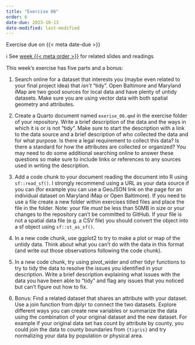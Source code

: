 ```yaml
---
title: "Exercise 06"
order: 6
date-due: 2023-10-13
date-modified: last-modified
---
```


::: {.callout-important appearance="minimal" icon="true"}
Exercise due on {{< meta date-due >}}
:::

ℹ️ See [week {{< meta order >}}](https://bldgspatialdata.github.io/website/weeks/week_0%7B%7B%3C%20meta%20order%20%3E%7D%7D.html) for related slides and readings

This week's exercise has five parts and a bonus:

1.  Search online for a dataset that interests you (maybe even related to your final project idea) that *isn't* "tidy". Open Baltimore and Maryland iMap are two good sources for local data and have plenty of untidy datasets. Make sure you are using vector data with both spatial geometry and attributes.

2.  Create a Quarto document named `exerise_06.qmd` in the exercise folder of your repository. Write a brief description of the data and the ways in which it is or is not "tidy". Make sure to start the description with a link to the data source and a brief description of who collected the data and for what purpose. Is there a legal requirement to collect this data? Is there a standard for how the attributes are collected or organized? You may need to do some additional searching online to answer these questions so make sure to include links or references to any sources used in writing the description.

3.  Add a code chunk to your document reading the document into R using `sf::read_sf()`. I strongly recommend using a URL as your data source if you can (for example you can use a GeoJSON link on the page for an individual dataset on Maryland iMap or Open Baltimore). If you need to use a file create a new folder within exercises titled files and place the file in the folder. Note: your file *must* be less than 50MB in size or your changes to the repository can't be committed to GitHub. If your file is not a spatial data file (e.g. a CSV file) you should convert the object into a sf object using `sf::st_as_sf()`.

<!-- -->

4.  In a new code chunk, use ggplot2 to try to make a plot or map of the untidy data. Think about what you can't do with the data in this format (and write out those observations following the code chunk).

5.  In a new code chunk, try using pivot_wider and other tidyr functions to try to tidy the data to resolve the issues you identified in your description. Write a brief description explaining what issues with the data you have been able to "tidy" and flag any issues that you noticed but can't figure out how to fix.

6.  Bonus: Find a related dataset that shares an attribute with your dataset. Use a join function from dplyr to connect the two datasets. Explore different ways you can create new variables or summarize the data using the combination of your original dataset and the new dataset. For example if your original data set has count by attribute by county, you could join the data to county boundaries from `{tigris}` and try normalizing your data by population or physical area.

